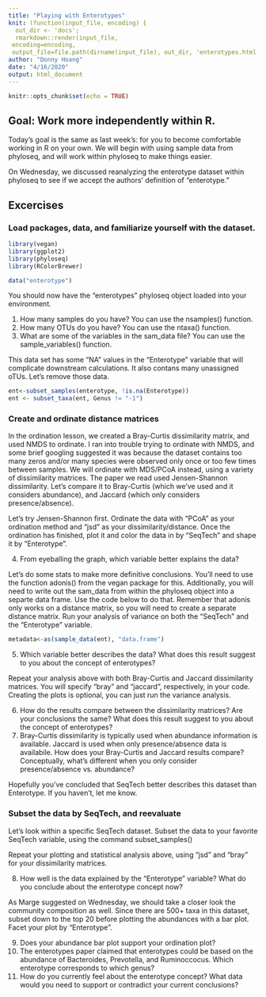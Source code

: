 ```yaml
---
title: "Playing with Enterotypes"
knit: (function(input_file, encoding) {
  out_dir <- 'docs';
  rmarkdown::render(input_file,
 encoding=encoding,
 output_file=file.path(dirname(input_file), out_dir, 'enterotypes.html'))})
author: "Donny Hoang"
date: "4/16/2020"
output: html_document
---
```


```r
knitr::opts_chunk$set(echo = TRUE)
```

## Goal: Work more independently within R.

Today's goal is the same as last week's: for you to become comfortable working in R on your own. We will begin with using sample data from phyloseq, and will work within phyloseq to make things easier.

On Wednesday, we discussed reanalyzing the enterotype dataset within phyloseq to see if we accept the authors' definition of "enterotype."

## Excercises

### Load packages, data, and familiarize yourself with the dataset.

```r
library(vegan)
library(ggplot2)
library(phyloseq)
library(RColorBrewer)

data("enterotype")
```

You should now have the "enterotypes" phyloseq object loaded into your environment.

1) How many samples do you have? You can use the nsamples() function.
2) How many OTUs do you have? You can use the ntaxa() function.
3) What are some of the variables in the sam_data file? You can use the sample_variables() function.

This data set has some "NA" values in the "Enterotype" variable that will complicate downstream calculations. It also contans many unassigned oTUs. Let's remove those data.

```r
ent<-subset_samples(enterotype, !is.na(Enterotype))
ent <- subset_taxa(ent, Genus != "-1")
```

### Create and ordinate distance matrices

In the ordination lesson, we created a Bray-Curtis dissimilarity matrix, and used NMDS to ordinate. I ran into trouble trying to ordinate with NMDS, and some brief googling suggested it was because the dataset contains too many zeros and/or many species were observed only once or too few times between samples. We will ordinate with MDS/PCoA instead, using a variety of dissimilarity matrices. The paper we read used Jensen-Shannon dissimilarity. Let's compare it to Bray-Curtis (which we've used and it considers abundance), and Jaccard (which only considers presence/absence).

Let's try Jensen-Shannon first. Ordinate the data with "PCoA" as your ordination method and "jsd" as your dissimilarity/distance. Once the ordination has finished, plot it and color the data in by "SeqTech" and shape it by "Enterotype".

4) From eyeballing the graph, which variable better explains the data?

Let's do some stats to make more definitive conclusions. You'll need to use the function adonis() from the vegan package for this. Additionally, you will need to write out the sam_data from within the phyloseq object into a separte data frame. Use the code below to do that. Remember that adonis only works on a distance matrix, so you will need to create a separate distance matrix. Run your analysis of variance on both the "SeqTech" and the "Enterotype" variable.

```r
metadata<-as(sample_data(ent), "data.frame")
```

5) Which variable better describes the data? What does this result suggest to you about the concept of enterotypes?

Repeat your analysis above with both Bray-Curtis and Jaccard dissimilarity matrices. You will specify "bray" and "jaccard", respectively, in your code. Creating the plots is optional, you can just run the variance analysis.

6) How do the results compare between the dissimilarity matrices? Are your conclusions the same? What does this result suggest to you about the concept of enterotypes?
7) Bray-Curtis dissimilarity is typically used when abundance information is available. Jaccard is used when only presence/absence data is availabile. How does your Bray-Curtis and Jaccard results compare? Conceptually, what's different when you only consider presence/absence vs. abundance?

Hopefully you've concluded that SeqTech better describes this dataset than Enterotype. If you haven't, let me know.

### Subset the data by SeqTech, and reevaluate

Let's look within a specific SeqTech dataset. Subset the data to your favorite SeqTech variable, using the command subset_samples()

Repeat your plotting and statistical analysis above, using "jsd" and "bray" for your dissimilarity matrices.

8) How well is the data explained by the "Enterotype" variable? What do you conclude about the enterotype concept now?


As Marge suggested on Wednesday, we should take a closer look the community composition as well. Since there are 500+ taxa in this dataset, subset down to the top 20 before plotting the abundances with a bar plot. Facet your plot by "Enterotype".

9) Does your abundance bar plot support your ordination plot?
10) The enterotypes paper claimed that enterotypes could be based on the abundance of Bacteroides, Prevotella, and Ruminoccocus. Which enterotype corresponds to which genus?
11) How do you currently feel about the enterotype concept? What data would you need to support or contradict your current conclusions?


